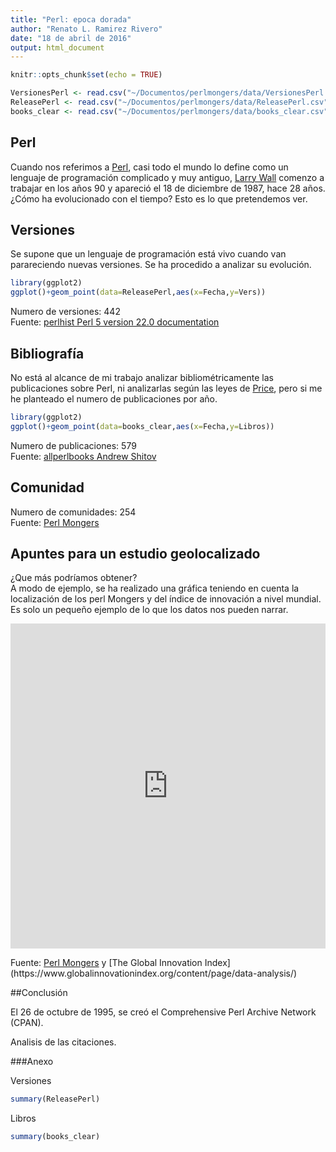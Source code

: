 ```yaml
---
title: "Perl: epoca dorada"
author: "Renato L. Ramirez Rivero"
date: "18 de abril de 2016"
output: html_document
---
```


```r
knitr::opts_chunk$set(echo = TRUE)
```
```r
VersionesPerl <- read.csv("~/Documentos/perlmongers/data/VersionesPerl.csv")
ReleasePerl <- read.csv("~/Documentos/perlmongers/data/ReleasePerl.csv")
books_clear <- read.csv("~/Documentos/perlmongers/data/books_clear.csv")
```

## Perl
  
Cuando nos referimos a [Perl](https://es.wikipedia.org/wiki/Perl), casi todo el mundo lo define como un lenguaje de programación complicado y muy antiguo, [Larry Wall](https://es.wikipedia.org/wiki/Larry_Wall) comenzo a trabajar en los años 90 y apareció el 18 de diciembre de 1987, hace 28 años.  
¿Cómo ha evolucionado con el tiempo? Esto es lo que pretendemos ver.
  
## Versiones 
  
Se supone que un lenguaje de programación está vivo cuando van parareciendo nuevas versiones. Se ha procedido a analizar su evolución.
  
```r
library(ggplot2)
ggplot()+geom_point(data=ReleasePerl,aes(x=Fecha,y=Vers))
```
  
Numero de versiones: 442  
Fuente: [perlhist Perl 5 version 22.0 documentation](http://perldoc.perl.org/perlhist.html) 
  
## Bibliografía
  
No está al alcance de mi trabajo analizar bibliométricamente las publicaciones sobre Perl, ni analizarlas según las leyes de [Price](https://es.wikipedia.org/wiki/Derek_John_de_Solla_Price), pero si me he planteado el numero de publicaciones por año.  
  
  
```r
library(ggplot2)
ggplot()+geom_point(data=books_clear,aes(x=Fecha,y=Libros))
```
  
Numero de publicaciones: 579  
Fuente: [allperlbooks Andrew Shitov](https://github.com/ash/allperlbooks)

## Comunidad

Numero de comunidades: 254   
Fuente: [Perl Mongers](http://www.pm.org/)
  
## Apuntes para un estudio geolocalizado 
  
¿Que más podríamos obtener?   
A modo de ejemplo, se ha realizado una gráfica teniendo en cuenta la localización de los perl Mongers y del índice de innovación a nivel mundial. 
Es solo un pequeño ejemplo de lo que los datos nos pueden narrar.
  
<iframe width="100%" height="520" frameborder="0" src="https://renatolrr.cartodb.com/viz/16b9de62-0584-11e6-89b4-0e98b61680bf/embed_map" allowfullscreen webkitallowfullscreen mozallowfullscreen oallowfullscreen msallowfullscreen></iframe>  
  
Fuente: [Perl Mongers](http://www.pm.org/) y [The Global Innovation Index] (https://www.globalinnovationindex.org/content/page/data-analysis/)  
  



##Conclusión  


  El 26 de octubre de 1995, se creó el Comprehensive Perl Archive Network (CPAN).
    
  Analisis de las citaciones.  
    

###Anexo   
  
Versiones  
```r
summary(ReleasePerl)
```
  
Libros  
 
```r
summary(books_clear)
```
  
